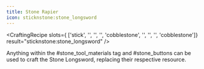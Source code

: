 ```yaml
---
title: Stone Rapier
icon: sticknstone:stone_longsword
---
```


<CraftingRecipe
slots={
        ['stick', '', '',
        '', 'cobblestone', '',
        '', '', 'cobblestone']}
result="sticknstone:stone_longsword"
/>

Anything within the #stone_tool_materials tag and #stone_buttons can be used to craft the Stone Longsword, replacing their respective resource.